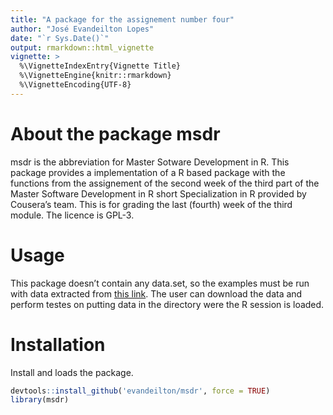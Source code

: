 ```yaml
---
title: "A package for the assignement number four"
author: "José Evandeilton Lopes"
date: "`r Sys.Date()`"
output: rmarkdown::html_vignette
vignette: >
  %\VignetteIndexEntry{Vignette Title}
  %\VignetteEngine{knitr::rmarkdown}
  %\VignetteEncoding{UTF-8}
---
```


# About the package msdr

msdr is the abbreviation for Master Sotware Development in R. This package provides a implementation of a R based package with the functions from the assignement of the second week of the third part of the Master Software Development in R short Specialization in R provided by Cousera's team. This is for grading the last (fourth) week of the third module. The licence is GPL-3.

# Usage

This package doesn't contain any data.set, so the examples must be run with data extracted from [this link](https://d3c33hcgiwev3.cloudfront.net/_e1adac2a5f05192dc8780f3944feec13_fars_data.zip?Expires=1495843200&Signature=jLBxcSv3Gb~eS9uSRePlj8MOhvRHINIWngnllt6oYUozNLqqa1vvM2-MMsOkSErHPyWUyVxpPcI0jPoFxI3qbZhNByz6YPGe0hLEXcm0hbG6zPUnGbW2JAa2ZXjFU385U0eNteFGhAwQreAGZb5y0gDWWlExl7TBGA3nWauk4bc_&Key-Pair-Id=APKAJLTNE6QMUY6HBC5A). The user can download the data and perform testes on putting data in the directory were the R session is loaded.


# Installation

Install and loads the package.

```R
devtools::install_github('evandeilton/msdr', force = TRUE)
library(msdr)
```

